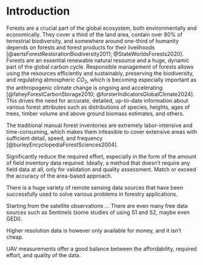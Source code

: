 # Introduction

Forests are a crucial part of the global ecosystem, both environmentally and economically.
They cover a third of the land area, contain over 80% of terrestrial biodiversity, and somewhere around one-third of humanity depends on forests and forest products for their livelihoods [@aertsForestRestorationBiodiversity2011; @StateWorldsForests2020].
Forests are an essential renewable natural resource and a huge, dynamic part of the global carbon cycle.
Responsible management of forests allows using the resources efficiently and sustainably, preserving the biodiversity, and regulating atmospheric $CO_2$, which is becoming especially important as the anthropogenic climate change is ongoing and accelerating [@faheyForestCarbonStorage2010; @forsterIndicatorsGlobalClimate2024].
This drives the need for accurate, detailed, up-to-date information about various forest attributes such as distributions of species, heights, ages of trees, timber volume and above ground biomass estimates, and others.

The traditional manual forest inventories are extremely labor-intensive and time-consuming, which makes them infeasible to cover extensive areas with sufficient detail, speed, and frequency [@burleyEncyclopediaForestSciences2004].

Significantly reduce the required effort, especially in the form of the amount of field inventory data required.
Ideally, a method that doesn't require any field data at all, only for validation and quality assessment.
Match or exceed the accuracy of the area-based approach.

There is a huge variety of remote sensing data sources that have been successfully used to solve various problems in forestry applications.

Starting from the satellite observations ...
There are even many free data sources such as Sentinels (some studies of using S1 and S2, maybe even GEDI).

Higher resolution data is however only available for money, and it isn't cheap.


UAV measurements offer a good balance between the affordability, required effort, and quality of the data.
